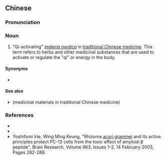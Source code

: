 {{also|理气药}}
==Chinese==
{{zh-forms|s=理气药}}

===Pronunciation===
{{zh-pron
|m=lǐqì yào
|cat=n
}}

===Noun===
{{zh-noun}}

# "Qi-activating" ''[[w:Materia medica|materia medica]]'' in [[traditional Chinese medicine]]. This term refers to herbs and other medicinal substances that are used to activate or regulate the "qi" or energy in the body.

====Synonyms====
* {{zh-l|行氣藥}}

====See also====
* {{zh-l|藥材}} (medicinal materials in traditional Chinese medicine)

===References===
* {{pedialite|理气药|lang=zh}}
* {{cite-book
|last=Ou
|first=Ming
|authorlink=
|coauthors=Li Yanwen
|year=1994
|title=The Traditional Chinese Drug and Its Usage
|publisher=Hai Feng Publishing Co.
|location=
|isbn=9622381995
}}
* Yoshifumi Irie, Wing Ming Keung, "Rhizoma [[acori graminei]] and its active principles protect PC-12 cells from the toxic effect of amyloid-β peptide", Brain Research, Volume 963, Issues 1-2, 14 February 2003, Pages 282-289.